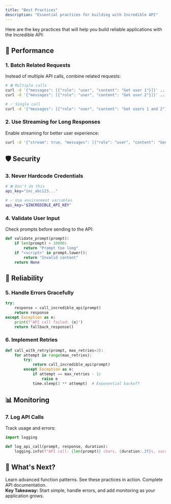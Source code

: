 ```yaml
---
title: "Best Practices"
description: "Essential practices for building with Incredible API"
---
```


Here are the key practices that will help you build reliable applications with the Incredible API:

## 🚀 Performance

### 1. **Batch Related Requests**

Instead of multiple API calls, combine related requests:

```bash
# ❌ Multiple calls
curl -d '{"messages": [{"role": "user", "content": "Get user 1"}]}' ...
curl -d '{"messages": [{"role": "user", "content": "Get user 2"}]}' ...

# ✅ Single call
curl -d '{"messages": [{"role": "user", "content": "Get users 1 and 2"}]}' ...
```

### 2. **Use Streaming for Long Responses**

Enable streaming for better user experience:

```bash
curl -d '{"stream": true, "messages": [{"role": "user", "content": "Generate a long report"}]}' ...
```

## 🛡️ Security

### 3. **Never Hardcode Credentials**

```bash
# ❌ Don't do this
api_key="inc_abc123..."

# ✅ Use environment variables
api_key="$INCREDIBLE_API_KEY"
```

### 4. **Validate User Input**

Check prompts before sending to the API:

```python
def validate_prompt(prompt):
    if len(prompt) > 10000:
        return "Prompt too long"
    if "<script>" in prompt.lower():
        return "Invalid content"
    return None
```

## 🔄 Reliability

### 5. **Handle Errors Gracefully**

```python
try:
    response = call_incredible_api(prompt)
    return response
except Exception as e:
    print(f"API call failed: {e}")
    return fallback_response()
```

### 6. **Implement Retries**

```python
def call_with_retry(prompt, max_retries=3):
    for attempt in range(max_retries):
        try:
            return call_incredible_api(prompt)
        except Exception as e:
            if attempt == max_retries - 1:
                raise e
            time.sleep(2 ** attempt)  # Exponential backoff
```

## 📊 Monitoring

### 7. **Log API Calls**

Track usage and errors:

```python
import logging

def log_api_call(prompt, response, duration):
    logging.info(f"API call: {len(prompt)} chars, {duration:.2f}s, success")
```

## 🎯 What's Next?

<div style={{ display: 'grid', gridTemplateColumns: 'repeat(3, minmax(0, 1fr))', gap: '16px' }}>
  <Card title="Function Calling" icon="wrench" href="/guides/function-calling">
    Learn advanced function patterns.
  </Card>
  <Card title="Examples" icon="file-code" href="/examples">
    See these practices in action.
  </Card>
  <Card title="API Reference" icon="book" href="/api-reference">
    Complete API documentation.
  </Card>
</div>

<div style={{ border: '1px solid #FF6200', borderRadius: '12px', padding: '16px', margin: '16px 0', background: 'rgba(255, 98, 0, 0.08)' }}>
  <strong>Key Takeaway:</strong> Start simple, handle errors, and add monitoring as your application grows.
</div>